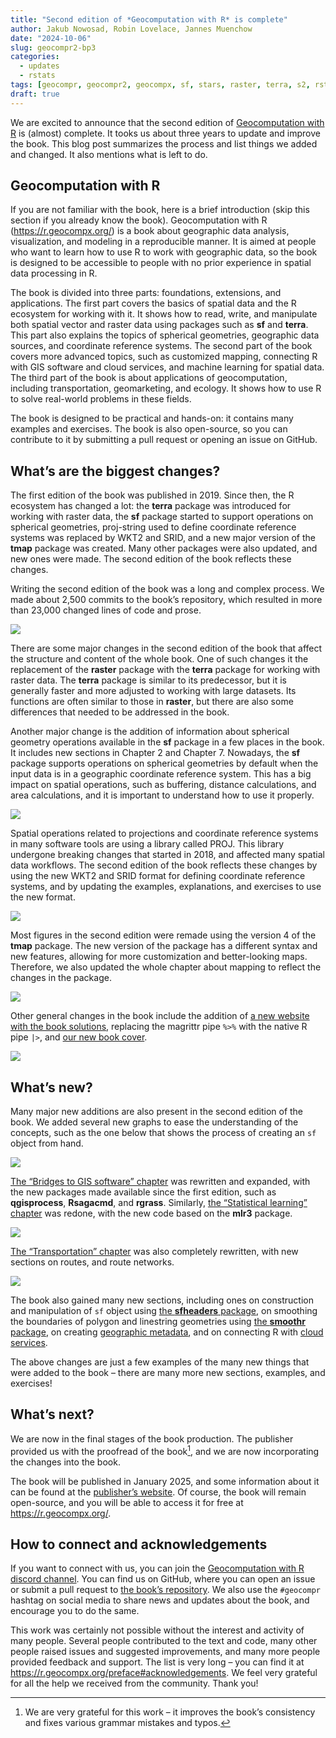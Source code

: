 ```yaml
---
title: "Second edition of *Geocomputation with R* is complete"
author: Jakub Nowosad, Robin Lovelace, Jannes Muenchow
date: "2024-10-06"
slug: geocompr2-bp3
categories:
  - updates
  - rstats
tags: [geocompr, geocompr2, geocompx, sf, stars, raster, terra, s2, rstats]
draft: true
---
```


We are excited to announce that the second edition of [Geocomputation with R](https://r.geocompx.org/) is (almost) complete.
It tooks us about three years to update and improve the book.
This blog post summarizes the process and list things we added and changed.
It also mentions what is left to do.

## Geocomputation with R

If you are not familiar with the book, here is a brief introduction (skip this section if you already know the book).
Geocomputation with R (<https://r.geocompx.org/>) is a book about geographic data analysis, visualization, and modeling in a reproducible manner.
It is aimed at people who want to learn how to use R to work with geographic data, so the book is designed to be accessible to people with no prior experience in spatial data processing in R.

The book is divided into three parts: foundations, extensions, and applications.
The first part covers the basics of spatial data and the R ecosystem for working with it.
It shows how to read, write, and manipulate both spatial vector and raster data using packages such as **sf** and **terra**.
This part also explains the topics of spherical geometries, geographic data sources, and coordinate reference systems.
The second part of the book covers more advanced topics, such as customized mapping, connecting R with GIS software and cloud services, and machine learning for spatial data.
The third part of the book is about applications of geocomputation, including transportation, geomarketing, and ecology.
It shows how to use R to solve real-world problems in these fields.

The book is designed to be practical and hands-on: it contains many examples and exercises.
The book is also open-source, so you can contribute to it by submitting a pull request or opening an issue on GitHub.

## What's are the biggest changes?

The first edition of the book was published in 2019.
Since then, the R ecosystem has changed a lot: the **terra** package was introduced for working with raster data, the **sf** package started to support operations on spherical geometries, proj-string used to define coordinate reference systems was replaced by WKT2 and SRID, and a new major version of the **tmap** package was created.
Many other packages were also updated, and new ones were made.
The second edition of the book reflects these changes.

Writing the second edition of the book was a long and complex process.
We made about 2,500 commits to the book's repository, which resulted in more than 23,000 changed lines of code and prose.

![](changedfiles.png)

There are some major changes in the second edition of the book that affect the structure and content of the whole book.
One of such changes it the replacement of the **raster** package with the **terra** package for working with raster data.
The **terra** package is similar to its predecessor, but it is generally faster and more adjusted to working with large datasets.
Its functions are often similar to those in **raster**, but there are also some differences that needed to be addressed in the book.
<!-- terra/stars R packages for working with raster data -->

Another major change is the addition of information about spherical geometry operations available in the **sf** package in a few places in the book.
It includes new sections in Chapter 2 and Chapter 7.
Nowadays, the **sf** package supports operations on spherical geometries by default when the input data is in a geographic coordinate reference system.
This has a big impact on spatial operations, such as buffering, distance calculations, and area calculations, and it is important to understand how to use it properly.

![](07-s2geos.png)

Spatial operations related to projections and coordinate reference systems in many software tools are using a library called PROJ.
This library undergone breaking changes that started in 2018, and affected many spatial data workflows.
The second edition of the book reflects these changes by using the new WKT2 and SRID format for defining coordinate reference systems, and by updating the examples, explanations, and exercises to use the new format.
<!-- https://r.geocompx.org/reproj-geo-data -->

![](crs-buf-1.png)

Most figures in the second edition were remade using the version 4 of the **tmap** package.
The new version of the package has a different syntax and new features, allowing for more customization and better-looking maps.
Therefore, we also updated the whole chapter about mapping to reflect the changes in the package.

![](concat-1.png)

Other general changes in the book include the addition of [a new website with the book solutions](/post/2022/geocompr-solutions/), replacing the magrittr pipe `%>%` with the native R pipe `|>`, and [our new book cover](/post/2024/cover-competition-results/).

![](cover_un_boundaries.png)

## What's new?

Many major new additions are also present in the second edition of the book.
We added several new graphs to ease the understanding of the concepts, such as the one below that shows the process of creating an `sf` object from hand.

![](02-sfdiagram.png)

[The "Bridges to GIS software" chapter](https://r.geocompx.org/gis) was rewritten and expanded, with the new packages made available since the first edition, such as **qgisprocess**, **Rsagacmd**, and **rgrass**.
Similarly, [the "Statistical learning" chapter](https://r.geocompx.org/spatial-cv) was redone, with the new code based on the **mlr3** package.

![](12_partitioning.png)

[The "Transportation" chapter](https://r.geocompx.org/transport) was also completely rewritten, with new sections on routes, and route networks.

![](wayssln-1.png)

The book also gained many new sections, including ones on construction and manipulation of `sf` object using [the **sfheaders** package](https://r.geocompx.org/spatial-class#sfheaders), on smoothing the boundaries of polygon and linestring geometries using [the **smoothr** package](https://r.geocompx.org/geometry-operations#simplification), on creating [geographic metadata](https://r.geocompx.org/read-write#geographic-metadata),  and on connecting R with [cloud services](https://r.geocompx.org/gis#cloud).

The above changes are just a few examples of the many new things that were added to the book -- there are many more new sections, examples, and exercises!

<!-- New chapter on raster-vector interactions split out from Chapter 5-->
<!-- https://r.geocompx.org/reproj-geo-data#mapproj -->
<!-- reorder of Geographic data I/O, COG, vsicurl, new Geographic data packages (examples), Geographic metadata, Geographic web services (thanks)  -->
<!-- new conclusions -->
<!-- tons of small changes -->

## What's next?

We are now in the final stages of the book production.
The publisher provided us with the proofread of the book^[We are very grateful for this work -- it improves the book's consistency and fixes various grammar mistakes and typos.], and we are now incorporating the changes into the book.

The book will be published in January 2025, and some information about it can be found at the [publisher's website](https://www.routledge.com/Geocomputation-with-R/Lovelace-Nowosad-Muenchow/p/book/9781032248882).
Of course, the book will remain open-source, and you will be able to access it for free at <https://r.geocompx.org/>.

## How to connect and acknowledgements

If you want to connect with us, you can join the [Geocomputation with R discord channel](https://discord.gg/Te3gWeDwmf).
You can find us on GitHub, where you can open an issue or submit a pull request to [the book's repository](https://github.com/geocompx/geocompr/issues).
We also use the `#geocompr` hashtag on social media to share news and updates about the book, and encourage you to do the same.

This work was certainly not possible without the interest and activity of many people.
Several people contributed to the text and code, many other people raised issues and suggested improvements, and many more people provided feedback and support.
The list is very long -- you can find it at <https://r.geocompx.org/preface#acknowledgements>.
We feel very grateful for all the help we received from the community.
Thank you!

